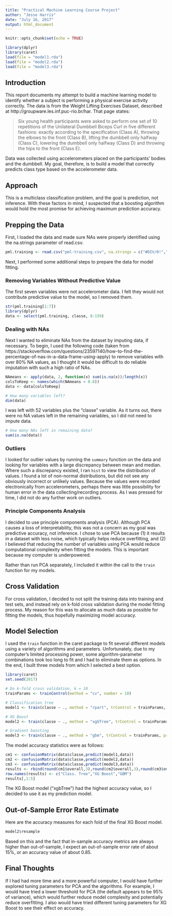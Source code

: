 ```yaml
---
title: "Practical Machine Learning Course Project"
author: "Jesse Harris"
date: "July 16, 2017"
output: html_document
---
```


```r
knitr::opts_chunk$set(echo = TRUE)
```

```r
library(dplyr)
library(caret)
load(file = "model1.rda")
load(file = "model2.rda")
load(file = "model3.rda")
```

## Introduction

This report documents my attempt to build a machine learning model to identify whether a subject is performing a physical exercise activity correctly. The data is from the Weight Lifting Exercises Dataset, described at http://groupware.les.inf.puc-rio.br/har. That page states:

> Six young health participants were asked to perform one set of 10 repetitions of the Unilateral Dumbbell Biceps Curl in five different fashions: exactly according to the specification (Class A), throwing the elbows to the front (Class B), lifting the dumbbell only halfway (Class C), lowering the dumbbell only halfway (Class D) and throwing the hips to the front (Class E).

Data was collected using accelerometers placed on the participants' bodies and the dumbbell. My goal, therefore, is to build a model that correctly predicts class type based on the accelerometer data.

## Approach

This is a multiclass classification problem, and the goal is prediction, not inference. With these factors in mind, I suspected that a boosting algorithm would hold the most promise for achieving maximum prediction accuracy.

## Prepping the Data

First, I loaded the data and made sure NAs were properly identified using the na.strings parameter of read.csv.

```r
pml.training <- read.csv("pml-training.csv", na.strings = c("#DIV/0!","NA"), stringsAsFactors = FALSE)
```

Next, I performed some additional steps to prepare the data for model fitting.

### Removing Variables Without Predictive Value

The first seven variables were not accelerometer data. I felt they would not contribute predictive value to the model, so I removed them.

```r
str(pml.training[1:7])
library(dplyr)
data <- select(pml.training, classe, 8:159)
```

### Dealing with NAs

Next I wanted to eliminate NAs from the dataset by imputing data, if necessary. To begin, I used the following code (taken from https://stackoverflow.com/questions/23597140/how-to-find-the-percentage-of-nas-in-a-data-frame-using-apply) to remove variables with over 80% NA values, as I thought it would be difficult to do reliable imputation with such a high ratio of NAs.

```r
NAmeans <- apply(data, 2, function(x) sum(is.na(x))/length(x))
colsToKeep <- names(which(NAmeans < 0.8))
data <- data[colsToKeep]

# How many variables left?
dim(data)
```

I was left with 52 variables plus the "classe" variable. As it turns out, there were no NA values left in the remaining variables, so I did not need to impute data.

```r
# How many NAs left in remaining data?
sum(is.na(data))
```

### Outliers

I looked for outlier values by running the `summary` function on the data and looking for variables with a large discrepancy between mean and median. Where such a discrepancy existed, I ran `hist` to view the distribution of values. I found a lot of non-normal distributions, but did not see any obviously incorrect or unlikely values. Because the values were recorded electronically from accelerometers, perhaps there was little possibility for human error in the data collecting/recording process. As I was pressed for time, I did not do any further work on outliers.

### Principle Components Analysis

I decided to use principle components analysis (PCA). Although PCA causes a loss of interpretability, this was not a concern as my goal was predictive accuracy, not inference. I chose to use PCA because (1) it results in a dataset with less noise, which typically helps reduce overfitting, and (2) I believed that reducing the number of variables using PCA would reduce computational complexity when fitting the models. This is important because my computer is underpowered.

Rather than run PCA separately, I included it within the call to the `train` function for my models.

## Cross Validation

For cross validation, I decided to not split the training data into training and test sets, and instead rely on k-fold cross validation during the model fitting process. My reason for this was to allocate as much data as possible for fitting the models, thus hopefully maximizing model accuracy.

## Model Selection

I used the `train` function in the caret package to fit several different models using a variety of algorithms and parameters. Unfortunately, due to my computer's limited processing power, some algorithm-parameter combinations took too long to fit and I had to eliminate them as options. In the end, I built three models from which I selected a best option.

```r
library(caret)
set.seed(2017)

# Do k-fold cross validation, k = 10
trainParams <- trainControl(method = "cv", number = 10)

# Classification tree
model1 <- train(classe ~ ., method = "rpart", trControl = trainParams, preProcess = c("pca"), data = data)

# XG Boost
model2 <- train(classe ~ ., method = "xgbTree", trControl = trainParams, preProcess = c("pca"), data = data)

# Gradient boosting
model3 <- train(classe ~ ., method = "gbm", trControl = trainParams, preProcess = c("pca"), data = data)
```

The model accuracy statistics were as follows:

```r
cm1 <- confusionMatrix(data$classe,predict(model1,data))
cm2 <- confusionMatrix(data$classe,predict(model2,data))
cm3 <- confusionMatrix(data$classe,predict(model3,data))
results <- rbind(round(cm1$overall,3),round(cm2$overall,3),round(cm3$overall,3))
row.names(results) <- c("Class. Tree","XG Boost","GBM")
results[,1:5]
```

The XG Boost model ("xgbTree") had the highest accuracy value, so I decided to use it as my prediction model.

## Out-of-Sample Error Rate Estimate

Here are the accuracy measures for each fold of the final XG Boost model.

```r
model2$resample
```

Based on this and the fact that in-sample accuracy metrics are always higher than out-of-sample, I expect an out-of-sample error rate of about 15%, or an accuracy value of about 0.85.

## Final Thoughts

If I had had more time and a more powerful computer, I would have further explored tuning parameters for PCA and the algorithms. For example, I would have tried a lower threshold for PCA (the default appears to be 95% of variance), which would further reduce model complexity and potentially reduce overfitting. I also would have tried different tuning parameters for XG Boost to see their effect on accuracy.